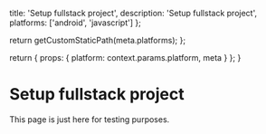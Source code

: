 
  title: 'Setup fullstack project',
  description: 'Setup fullstack project',
  platforms: ['android', 'javascript']
};

  return getCustomStaticPath(meta.platforms);
};

  return {
    props: {
      platform: context.params.platform,
      meta
    }
  };
}

# Setup fullstack project

This page is just here for testing purposes.
